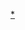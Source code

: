 {{Flag|Holy See}}<noinclude>
[[Category:圣座|*]]
[[Category:旗帜模板|{{PAGENAME}}]]
[[Category:欧洲国家模板|{{PAGENAME}}]]
</noinclude>